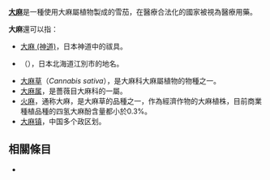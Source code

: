 '''[[大麻|大麻]]'''是一種使用大麻屬植物製成的雪茄，在醫療合法化的國家被視為醫療用藥。

'''大麻'''還可以指：
* [[大麻_(神道)|大麻 (神道)]]，日本神道中的祓具。
* {{tsl|ja|大麻 (北海道)}}（{{lang|ja|おおあさ}}），日本北海道江別市的地名。
* [[大麻草|大麻草]]（''Cannabis sativa''），是大麻科大麻屬植物的物種之一。
* [[大麻属|大麻属]]，是薔薇目大麻科的一屬。
* [[火麻|火麻]]，通称大麻，是大麻草的品種之一，作為經濟作物的大麻植株，目前商業種植品種的四氢大麻酚含量都小於0.3%。
* [[大麻镇|大麻镇]]，中国多个政区划。

== 相關條目 ==
*{{lookfrom|大麻}}

{{disambig|Cat=二字消歧义|D}}